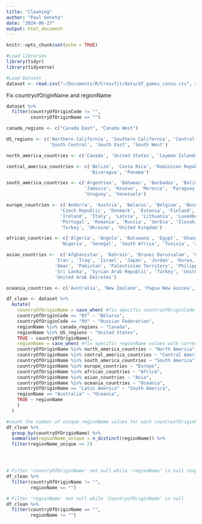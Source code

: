 ```yaml
---
title: "Cleaning"
author: "Paul Geneta"
date: "2024-06-27"
output: html_document
---
```


```r
knitr::opts_chunk$set(echo = TRUE)
```

```r
#Load libraries
library(tidyr)
library(tidyverse)

#Load Dataset
dataset <- read.csv("~/Documents/R/Crossfit/data/df_games_conso.csv", stringsAsFactors = F)
```



Fix countryofOriginName and regionName
```r
dataset %>% 
  filter(countryOfOriginCode != "",
         countryOfOriginName == "") 

canada_regions <- c("Canada East", "Canada West")

US_regions <- c('Northern California', 'Southern California', 'Central East', 'Mid Atlantic','North Central', 'North East', 'North West', 
                'South Central', 'South East', 'South West')

north_america_countries <- c('Canada', 'United States', 'Cayman Islands', 'Jamaica')

central_america_countries <- c('Belize', 'Costa Rica', 'Dominican Republic', 'El Salvador', 'Guatemala', 'Honduras','Mexico', 
                               'Nicaragua', 'Panama')

south_america_countries <- c('Argentina', 'Bahamas', 'Barbados', 'Bolivia', 'Brazil', 'Chile', 'Colombia', 'Ecuador', 'Guyana', 
                             'Jamaica', 'Kosovo', 'Morocco', 'Paraguay', 'Peru', 'Saint Lucia', 'Suriname','Trinidad and Tobago', 
                             'Uruguay', 'Venezuela')

europe_countries <- c('Andorra', 'Austria', 'Belarus', 'Belgium', 'Bosnia and Herzegovina', 'Bulgaria', 'Croatia', 'Cyprus',
                    'Czech Republic', 'Denmark', 'Estonia', 'Finland', 'France', 'Germany', 'Greece', 'Hungary', 'Iceland', 
                    'Ireland', 'Italy', 'Latvia', 'Lithuania', 'Luxembourg', 'Malta', 'Netherlands', 'Norway', 'Poland',
                    'Portugal', 'Romania', 'Russia', 'Serbia', 'Slovakia', 'Slovenia', 'Spain', 'Sweden', 'Switzerland',
                    'Turkey', 'Ukraine', 'United Kingdom')

african_countries <- c('Algeria', 'Angola', 'Botswana', 'Egypt', 'Ghana', 'Kenya', 'Mauritius', 'Mozambique', 'Namibia',
                    'Nigeria', 'Senegal', 'South Africa', 'Tunisia', 'Zimbabwe')

asian_countries <-  c('Afghanistan', 'Bahrain', 'Brunei Darussalam', 'Cambodia', 'China', 'Egypt', 'India', 'Indonesia',
                  'Iran', 'Iraq', 'Israel', 'Japan', 'Jordan', 'Korea, Republic of', 'Kuwait', 'Lebanon', 'Malaysia', 
                  'Oman', 'Pakistan', 'Palestinian Territory', 'Philippines', 'Qatar', 'Saudi Arabia', 'Singapore', 
                  'Sri Lanka', 'Syrian Arab Republic', 'Turkey', 'United Arab Emirates', 'Viet Nam', 'Russian Federation',
                  'United Arab Emirates')

oceania_countries <- c('Australia', 'New Zealand', 'Papua New Guinea', 'Samoa', 'Tonga')

df_clean <- dataset %>% 
  mutate(
    countryOfOriginName = case_when( #fix specific countryofOriginCode values with corresponding countryofOriginName
    countryOfOriginCode == "BY" ~ "Belarus",
    countryOfOriginCode == "RU" ~ "Russian Federation",
    regionName %in% canada_regions ~ "Canada",
    regionName %in% US_regions ~ "United States",
    TRUE ~ countryOfOriginName),
    regionName = case_when( #fix specific regionName values with corresponding countryofOriginName
    countryOfOriginName %in% north_america_countries ~ "North America",
    countryOfOriginName %in% central_america_countries ~ "Central America",
    countryOfOriginName %in% south_america_countries ~ "South America",
    countryOfOriginName %in% europe_countries ~ "Europe",
    countryOfOriginName %in% african_countries ~ "Africa",
    countryOfOriginName %in% asian_countries ~ "Asia",
    countryOfOriginName %in% oceania_countries ~ "Oceania",
    countryOfOriginName == "Latin America" ~ "South America",
    regionName == "Australia" ~ "Oceania",
    TRUE ~ regionName
    )
  )

```


```r
#count the number of unique regionName values for each countryofOriginName
df_clean %>% 
  group_by(countryOfOriginName) %>% 
  summarise(regionName_unique = n_distinct(regionName)) %>% 
  filter(regionName_unique >= 2)





```


```r
# Filter 'countryOfOriginName' not null while 'regionName' is null (expected to be empty)
df_clean %>% 
  filter(countryOfOriginName != "",
         regionName == "")
```


```r
# Filter 'regionName' not null while 'CountryofOriginName' is null 
df_clean %>% 
  filter(countryOfOriginName == "",
         regionName != "")
```









